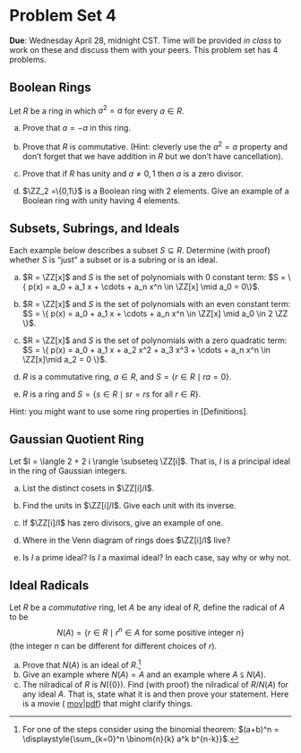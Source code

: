 # Problem Set 4


**Due**: Wednesday April 28, midnight CST. Time will be provided *in class* to work on these and discuss them with your peers. This problem set has 4 problems.

## Boolean Rings

Let $R$ be a ring in which $a^2 = a$ for every $a \in R.$

a. Prove that $a = -a$ in this ring.

b. Prove that $R$ is commutative. (Hint: cleverly use the $a^2 = a$ property and don't forget that we have addition in $R$ but we don't have cancellation).

c. Prove that if $R$ has unity and $a \not= 0,1$ then $a$ is a zero divisor.

d. $\ZZ_2 =\{0,1\}$ is a Boolean ring with 2 elements. Give an example of a Boolean ring with unity having 4 elements. 

## Subsets, Subrings, and Ideals

Each example below describes a subset $S \subseteq R$. Determine (with proof) whether $S$ is "just" a subset or is a subring or is an ideal. 

a. $R = \ZZ[x]$ and $S$ is the set of polynomials with 0 constant term: $S = \{ p(x) = a_0 + a_1 x + \cdots + a_n x^n \in \ZZ[x] \mid a_0 = 0\}$.

b. $R = \ZZ[x]$ and $S$ is the set of polynomials with an even constant term: $S = \{ p(x) = a_0 + a_1 x + \cdots + a_n x^n \in \ZZ[x] \mid a_0 \in 2 \ZZ \}$.

c. $R = \ZZ[x]$ and $S$ is the set of polynomials with a zero quadratic term: $S = \{ p(x) = a_0 + a_1 x + a_2 x^2 + a_3 x^3 + \cdots + a_n x^n \in \ZZ[x]\mid a_2 = 0 \}$.

d. $R$ is a commutative ring, $a \in R$, and $S = \{ r \in R \mid r a = 0 \}$.

e. $R$ is a ring and $S = \{ s \in R \mid s r = r s \text{ for all } r \in R\}$.

Hint: you might want to use some ring properties in  [Definitions].

## Gaussian Quotient Ring

Let $I = \langle 2 + 2 i \rangle \subseteq \ZZ[i]$. That is, $I$ is a principal ideal in the ring of Gaussian integers. 

a. List the distinct cosets in $\ZZ[i]/I$. 

b. Find the units in $\ZZ[i]/I$. Give each unit with its inverse.

c. If $\ZZ[i]/I$ has zero divisors, give an example of one.

d. Where in the Venn diagram of rings does $\ZZ[i]/I$ live?

e. Is $I$ a prime ideal? Is $I$ a maximal ideal? In each case, say why or why not.

## Ideal Radicals

Let $R$ be a *commutative* ring, let $A$ be any ideal of $R$, define the radical of $A$ to be
$$
N(A) = \{ r \in R \mid r^n \in A \text{ for some positive integer } n\}
$$
(the integer $n$ can be different for different choices of $r$).

a. Prove that $N(A)$ is an ideal of $R$.^[For one of the steps consider using the binomial theorem: $(a+b)^n = \displaystyle{\sum_{k=0}^n \binom{n}{k} a^k b^{n-k}}$.]
a. Give an example where $N(A) = A$ and an example where $A \subsetneqq N(A)$.
a. The nilradical of $R$ is $N(\{0\})$. Find (with proof) the nilradical of $R/N(A)$ for any ideal $A$. That is, state what it is and then prove your statement. Here is a movie ( [mov](https://drive.google.com/file/d/1Ekgp_xKZjI3CSv6EPXfjjAXawkjBY_bq/view?usp=sharing)|[pdf](https://drive.google.com/file/d/1D8--HIxqJFYapnHn_fHFGYahhVyc3gFn/view?usp=sharing)) that might clarify things.

